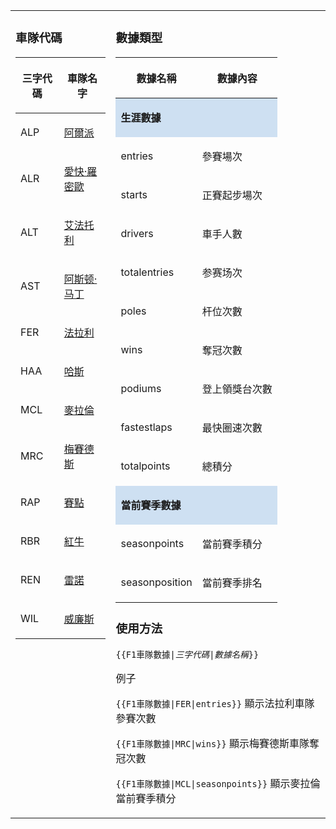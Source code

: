 {{noteTA
|G1=Racing
}}
{{documentation subpage}}
{{notice|在赛季结束后请将此模板[[Wikipedia:Substitution|替换引用]] 至:
* [[一級方程式賽車製造商列表]]
* 車隊條目
* 引擎供應商條目
* 底盤條目

本模板的數據已更新至{{F1車隊數據|UPTO}}.}}

{|
|style="vertical-align:top"|
===車隊代碼===
{|class="wikitable"
!三字代碼
!車隊名字
|-
|ALP
|[[阿爾派車隊|阿爾派]]
|-
|ALR
|[[阿尔法·罗密欧 (F1)|愛快·羅密歐]]
|-
|ALT
|[[艾法托利車隊|艾法托利]]
|-
|AST
|[[阿斯顿·马丁车队|阿斯顿·马丁]]
|-
|FER
|[[法拉利車隊|法拉利]]
|-
|HAA
|[[哈斯F1車隊|哈斯]]
|-
|MCL
|[[麥拉倫]]
|-
|MRC
|[[梅赛德斯AMG车队|梅賽德斯]]
|-
|RAP
|[[賽點車隊|賽點]]
|-
|RBR
|[[紅牛車隊|紅牛]]
|-
|REN
|[[雷諾車隊|雷諾]]
|-
|WIL
|[[威廉斯車隊|威廉斯]]
|}
|style="vertical-align:top"|

===數據類型===
{|class="wikitable"
!數據名稱
!數據內容
|-
|colspan=2 style="background: #CEE0F2"|'''生涯數據'''
|-
|entries
|參賽場次
|-
|starts
|正賽起步場次
|-
|drivers
|車手人數
|-
|totalentries
|参赛场次
|-
|poles
|杆位次數
|-
|wins
|奪冠次數
|-
|podiums
|登上領獎台次數
|-
|fastestlaps
|最快圈速次數
|-
|totalpoints
|總積分
|-
|colspan=2 style="background: #CEE0F2"|'''當前賽季數據'''
|-
|seasonpoints
|當前賽季積分
|-
|seasonposition
|當前賽季排名
|}

===使用方法===
<code><nowiki>{{</nowiki>F1車隊數據|''三字代碼''|''數據名稱''}}</code>

;例子
<code><nowiki>{{</nowiki>F1車隊數據|FER|entries}}</code> 顯示法拉利車隊參賽次數

<code><nowiki>{{</nowiki>F1車隊數據|MRC|wins}}</code> 顯示梅賽德斯車隊奪冠次數

<code><nowiki>{{</nowiki>F1車隊數據|MCL|seasonpoints}}</code> 顯示麥拉倫當前賽季積分
|}<includeonly>{{Sandbox other||
[[category:一级方程式模板]]
}}</includeonly>